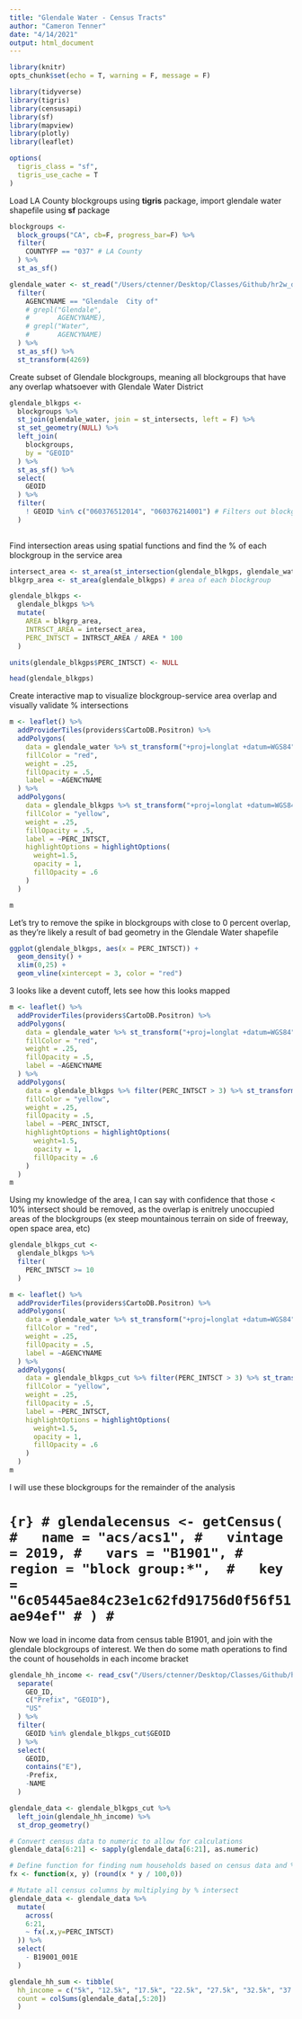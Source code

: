 ```yaml
---
title: "Glendale Water - Census Tracts"
author: "Cameron Tenner"
date: "4/14/2021"
output: html_document
---
```


```r
library(knitr)
opts_chunk$set(echo = T, warning = F, message = F)

library(tidyverse)
library(tigris)
library(censusapi)
library(sf)
library(mapview)
library(plotly)
library(leaflet)

options(
  tigris_class = "sf",
  tigris_use_cache = T 
)
```

Load LA County blockgroups using **tigris** package, import glendale water shapefile using **sf** package
```r
blockgroups <-
  block_groups("CA", cb=F, progress_bar=F) %>% 
  filter(
    COUNTYFP == "037" # LA County 
  ) %>% 
  st_as_sf()

glendale_water <- st_read("/Users/ctenner/Desktop/Classes/Github/hr2w_droughts/data/glendale/Water_Districts/Water_Districts.shp") %>% 
  filter(
    AGENCYNAME == "Glendale  City of"
    # grepl("Glendale",
    #       AGENCYNAME),
    # grepl("Water",
    #       AGENCYNAME)
  ) %>% 
  st_as_sf() %>% 
  st_transform(4269)
```

Create subset of Glendale blockgroups, meaning all blockgroups that have any overlap whatsoever with Glendale Water District
```r
glendale_blkgps <- 
  blockgroups %>% 
  st_join(glendale_water, join = st_intersects, left = F) %>% 
  st_set_geometry(NULL) %>% 
  left_join(
    blockgroups,
    by = "GEOID"
  ) %>% 
  st_as_sf() %>% 
  select(
    GEOID
  ) %>% 
  filter(
    ! GEOID %in% c("060376512014", "060376214001") # Filters out blockgroups that were selected due to an issue with geometry of glendale water district shapefile
  )
  
```

Find intersection areas using spatial functions and find the % of each blockgroup in the service area
```r
intersect_area <- st_area(st_intersection(glendale_blkgps, glendale_water)) # area of intersection for each blockgroup
blkgrp_area <- st_area(glendale_blkgps) # area of each blockgroup

glendale_blkgps <- 
  glendale_blkgps %>% 
  mutate(
    AREA = blkgrp_area,
    INTRSCT_AREA = intersect_area,
    PERC_INTSCT = INTRSCT_AREA / AREA * 100
  )

units(glendale_blkgps$PERC_INTSCT) <- NULL

head(glendale_blkgps)
```

Create interactive map to visualize blockgroup-service area overlap and visually validate % intersections
```r
m <- leaflet() %>% 
  addProviderTiles(providers$CartoDB.Positron) %>% 
  addPolygons(
    data = glendale_water %>% st_transform("+proj=longlat +datum=WGS84"),
    fillColor = "red",
    weight = .25,
    fillOpacity = .5,
    label = ~AGENCYNAME
  ) %>% 
  addPolygons(
    data = glendale_blkgps %>% st_transform("+proj=longlat +datum=WGS84"),
    fillColor = "yellow",
    weight = .25,
    fillOpacity = .5,
    label = ~PERC_INTSCT,
    highlightOptions = highlightOptions(
      weight=1.5,
      opacity = 1,
      fillOpacity = .6
    )
  )

m
```

Let's try to remove the spike in blockgroups with close to 0 percent overlap, as they're likely a result of bad geometry in the Glendale Water shapefile 
```r
ggplot(glendale_blkgps, aes(x = PERC_INTSCT)) + 
  geom_density() + 
  xlim(0,25) + 
  geom_vline(xintercept = 3, color = "red")

```

3 looks like a devent cutoff, lets see how this looks mapped
```r
m <- leaflet() %>% 
  addProviderTiles(providers$CartoDB.Positron) %>% 
  addPolygons(
    data = glendale_water %>% st_transform("+proj=longlat +datum=WGS84"),
    fillColor = "red",
    weight = .25,
    fillOpacity = .5,
    label = ~AGENCYNAME
  ) %>% 
  addPolygons(
    data = glendale_blkgps %>% filter(PERC_INTSCT > 3) %>% st_transform("+proj=longlat +datum=WGS84"),
    fillColor = "yellow",
    weight = .25,
    fillOpacity = .5,
    label = ~PERC_INTSCT,
    highlightOptions = highlightOptions(
      weight=1.5,
      opacity = 1,
      fillOpacity = .6
    )
  )
m
```

Using my knowledge of the area, I can say with confidence that those < 10% intersect should be removed, as the overlap is enitrely unoccupied areas of the blockgroups (ex steep mountainous terrain on side of freeway, open space area, etc)
```r
glendale_blkgps_cut <- 
  glendale_blkgps %>% 
  filter(
    PERC_INTSCT >= 10
  )

m <- leaflet() %>% 
  addProviderTiles(providers$CartoDB.Positron) %>% 
  addPolygons(
    data = glendale_water %>% st_transform("+proj=longlat +datum=WGS84"),
    fillColor = "red",
    weight = .25,
    fillOpacity = .5,
    label = ~AGENCYNAME
  ) %>% 
  addPolygons(
    data = glendale_blkgps_cut %>% filter(PERC_INTSCT > 3) %>% st_transform("+proj=longlat +datum=WGS84"),
    fillColor = "yellow",
    weight = .25,
    fillOpacity = .5,
    label = ~PERC_INTSCT,
    highlightOptions = highlightOptions(
      weight=1.5,
      opacity = 1,
      fillOpacity = .6
    )
  )
m
```

I will use these blockgroups for the remainder of the analysis

# ```{r}
# glendalecensus <- getCensus(
#   name = "acs/acs1",
#   vintage = 2019,
#   vars = "B1901",
#   region = "block group:*", 
#   key =  "6c05445ae84c23e1c62fd91756d0f56f51ae94ef"
# )
# ```

Now we load in income data from census table B1901, and join with the glendale blockgroups of interest. We then do some math operations to find the count of households in each income bracket
```r
glendale_hh_income <- read_csv("/Users/ctenner/Desktop/Classes/Github/hr2w_droughts/data/glendale/B1901/B1901.csv") %>% 
  separate(
    GEO_ID,
    c("Prefix", "GEOID"),
    "US"
  ) %>% 
  filter(
    GEOID %in% glendale_blkgps_cut$GEOID
  ) %>% 
  select(
    GEOID,
    contains("E"),
    -Prefix,
    -NAME
  )

glendale_data <- glendale_blkgps_cut %>% 
  left_join(glendale_hh_income) %>% 
  st_drop_geometry()

# Convert census data to numeric to allow for calculations 
glendale_data[6:21] <- sapply(glendale_data[6:21], as.numeric)

# Define function for finding num households based on census data and % intersect
fx <- function(x, y) (round(x * y / 100,0))

# Mutate all census columns by multiplying by % intersect 
glendale_data <- glendale_data %>% 
  mutate(
    across(
    6:21,
    ~ fx(.x,y=PERC_INTSCT)
  )) %>% 
  select(
    - B19001_001E
  )

glendale_hh_sum <- tibble(
  hh_income = c("5k", "12.5k", "17.5k", "22.5k", "27.5k", "32.5k", "37.5k", "42.5k", "47.5k", "55k", "67.5k", "87.5k", "112.5k", "137.5k", "175k", "250k"),
  count = colSums(glendale_data[,5:20])
  )
```


